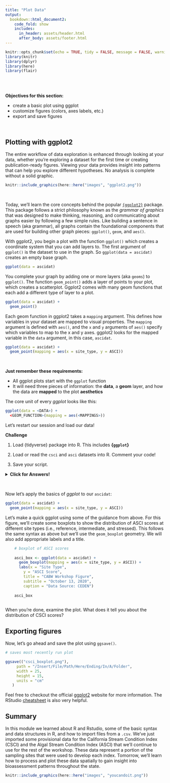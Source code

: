 ```yaml
---
title: "Plot Data"
output: 
  bookdown::html_document2:
    code_fold: show
    includes:
      in_header: assets/header.html
      after_body: assets/footer.html
---
```


```r

knitr::opts_chunk$set(echo = TRUE, tidy = FALSE, message = FALSE, warning = FALSE)
library(knitr)
library(dplyr)
library(here)
library(flair)

```

<br>
<br>

:::obj

 **Objectives for this section:**
 
 - create a basic plot using ggplot
 - customize figures (colors, axes labels, etc.)
 - export and save figures
 
:::

<br>

## Plotting with ggplot2

The entire workflow of data exploration is enhanced through looking at your data, whether you’re exploring a dataset for the first time or creating publication-ready figures. Viewing your data provides insight into patterns that can help you explore different hypotheses. No analysis is complete without a solid graphic.

```r
knitr::include_graphics(here::here("images", "ggplot2.png"))
```

<br>

Today, we'll learn the core concepts behind the popular [`{ggplot2}`](https://ggplot2.tidyverse.org/reference/ggplot2-package.html) package. This package follows a strict philosophy known as the *grammar of graphics* that was designed to make thinking, reasoning, and communicating about graphs easier by following a few simple rules.  Like building a sentence in speech (aka grammar), all graphs contain the foundational components that are used for building other graph pieces: `ggplot()`, `geom`, and `aes()`.  

With ggplot2, you begin a plot with the function `ggplot()` which creates a coordinate system that you can add layers to. The first argument of `ggplot()` is the dataset to use in the graph. So `ggplot(data = ascidat)` creates an empty base graph.

```r
ggplot(data = ascidat)
```

You complete your graph by adding one or more layers (aka `geoms`) to `ggplot()`. The function `geom_point()` adds a layer of points to your plot, which creates a scatterplot. Ggplot2 comes with many geom functions that each add a different type of layer to a plot.

```r
ggplot(data = ascidat) +
  geom_point()
```

Each geom function in ggplot2 takes a `mapping` argument. This defines how variables in your dataset are mapped to visual properties. The `mapping` argument is defined with `aes()`, and the `x` and `y` arguments of `aes()` specify which variables to map to the x and y axes. ggplot2 looks for the mapped variable in the `data` argument, in this case, `ascidat`.

```r
ggplot(data = ascidat) +
  geom_point(mapping = aes(x = site_type, y = ASCI))
```

<br>

**Just remember these requirements:**

* All ggplot plots start with the `ggplot` function
* It will need three pieces of information: the **data**, a **geom** layer, and how the data are **mapped** to the plot **aesthetics**

The core unit of every *ggplot* looks like this:

```r
ggplot(data = <DATA>) + 
  <GEOM_FUNCTION>(mapping = aes(<MAPPINGS>))
```

Let's restart our session and load our data!

:::challenge

**Challenge**  

1. Load {tidyverse} package into R. This includes **{`ggplot`}**

1. Load or read the `csci` and `asci` datasets into R. Comment your code!

1. Save your script.

:::

<details>
  <summary class="challenge-ans-title">**Click for Answers!**</summary>
  <div class="challenge-ans-body">
```r

# load the library
library(tidyverse)

# Load CSCI and ASCI datasets.
cscidat <- read_csv('data/cscidat.csv')
ascidat <- read_csv('data/ascidat.csv')

# check environment, both are there!

```
  
  </div>
</details>
 
<br>

Now let's apply the basics of *ggplot* to our `ascidat`:

```r

ggplot(data = ascidat) +
  geom_point(mapping = aes(x = site_type, y = ASCI))

```

Let's make a quick ggplot using some of the guidance from above. For this figure, we'll create some boxplots to show the distribution of ASCI scores at different site types (i.e., reference, intermediate, and stressed).  This follows the same syntax as above but we'll use the `geom_boxplot` geometry. We will also add appropriate labels and a title.

```r
    
    # boxplot of ASCI scores
    
    asci_box <- ggplot(data = ascidat) +
      geom_boxplot(mapping = aes(x = site_type, y = ASCI)) +
      labs(x = "Site Type",
        y = "ASCI Score",
        title = "CABW Workshop Figure",
        subtitle = "October 13, 2020",
        caption = "Data Source: CEDEN")
    
    asci_box
    
```

When you're done, examine the plot. What does it tell you about the distribution of CSCI scores?

## Exporting figures

Now, let's go ahead and save the plot using `ggsave()`.

```r

# saves most recently run plot

ggsave(("csci_boxplot.png"),
     path = "/Insert/File/Path/Here/Ending/In/A/Folder",
     width = 25,
     height = 15,
     units = "cm"
   )

```

Feel free to checkout the official [ggplot2](https://ggplot2.tidyverse.org/reference/ggplot2-package.html) website for more information.  The RStudio [cheatsheet](https://www.rstudio.com/wp-content/uploads/2015/03/ggplot2-cheatsheet.pdf) is also very helpful. 

## Summary

In this module we learned about R and Rstudio, some of the basic syntax and data structures in R, and how to import files from a `.csv`.  We've just imported some provisional data for the California Stream Condition Index (CSCI) and the Algal Stream Condition Index (ASCI) that we'll continue to use for the rest of the workshop.  These data represent a portion of the sampling sites that were used to develop each index. Tomorrow, we'll learn how to process and plot these data spatially to gain insight into bioassessment patterns throughout the state.

```r
knitr::include_graphics(here::here("images", "youcandoit.png"))
```